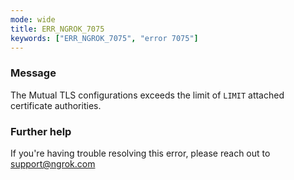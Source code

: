 ```yaml
---
mode: wide
title: ERR_NGROK_7075
keywords: ["ERR_NGROK_7075", "error 7075"]
---
```



### Message

The Mutual TLS configurations exceeds the limit of `LIMIT` attached certificate authorities.

<ErrorDetails />

### Further help

If you're having trouble resolving this error, please reach out to [support@ngrok.com](mailto:support@ngrok.com?subject=Help%20with%20ERR_NGROK_7075)
